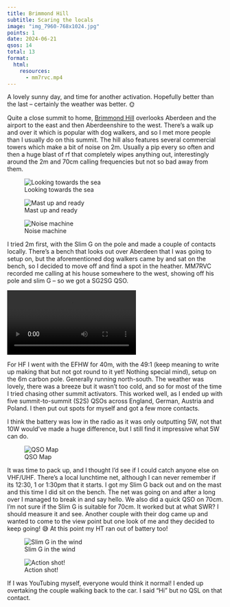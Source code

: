 ```yaml
---
title: Brimmond Hill
subtitle: Scaring the locals
image: "img_7960-768x1024.jpg"
points: 1
date: 2024-06-21
qsos: 14
total: 13
format:
  html:
    resources:
      - mm7rvc.mp4
---
```


A lovely sunny day, and time for another activation. Hopefully better than the last – certainly the weather was better. 🌞

Quite a close summit to home, [Brimmond Hill](https://sotl.as/summits/GM/ES-086) overlooks Aberdeen and the airport to the east and then Aberdeenshire to the west. There’s a walk up and over it which is popular with dog walkers, and so I met more people than I usually do on this summit. The hill also features several commercial towers which make a bit of noise on 2m. Usually a pip every so often and then a huge blast of rf that completely wipes anything out, interestingly around the 2m and 70cm calling frequencies but not so bad away from them.

![Looking towards the sea](img_7959-1024x768.jpg)



![Mast up and ready](img_7958-1024x768.jpg)



![Noise machine](img_7962-768x1024.jpg)


I tried 2m first, with the Slim G on the pole and made a couple of contacts locally. There’s a bench that looks out over Aberdeen that I was going to setup on, but the aforementioned dog walkers came by and sat on the bench, so I decided to move off and find a spot in the heather. MM7RVC recorded me calling at his house somewhere to the west, showing off his pole and slim G – so we got a SG2SG QSO.

![](mm7rvc.mp4)

For HF I went with the EFHW for 40m, with the 49:1 (keep meaning to write up making that but not got round to it yet! Nothing special mind), setup on the 6m carbon pole. Generally running north-south. The weather was lovely, there was a breeze but it wasn’t too cold, and so for most of the time I tried chasing other summit activators. This worked well, as I ended up with five summit-to-summit (S2S) QSOs across England, German, Austria and Poland. I then put out spots for myself and got a few more contacts.

I think the battery was low in the radio as it was only outputting 5W, not that 10W would’ve made a huge difference, but I still find it impressive what 5W can do.

![QSO Map](image-1024x809.png)



It was time to pack up, and I thought I’d see if I could catch anyone else on VHF/UHF. There’s a local lunchtime net, although I can never remember if its 12:30, 1 or 1:30pm that it starts. I got my Slim G back out and on the mast and this time I did sit on the bench. The net was going on and after a long over I managed to break in and say hello. We also did a quick QSO on 70cm. I’m not sure if the Slim G is suitable for 70cm. It worked but at what SWR? I should measure it and see. Another couple with their dog came up and wanted to come to the view point but one look of me and they decided to keep going! 😅 At this point my HT ran out of battery too!

![Slim G in the wind](img_7956-768x1024.jpg)

![Action shot!](img_7960-768x1024.jpg)

If I was YouTubing myself, everyone would think it normal! I ended up overtaking the couple walking back to the car. I said “Hi” but no QSL on that contact.
